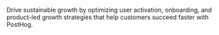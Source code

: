 Drive sustainable growth by optimizing user activation, onboarding, and product-led growth strategies that help customers succeed faster with PostHog.
